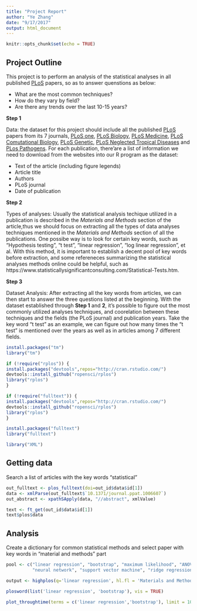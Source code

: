 ```yaml
---
title: "Project Report"
author: "Ye Zhang"
date: "9/17/2017"
output: html_document
---
```


```r
knitr::opts_chunk$set(echo = TRUE)
```

## Project Outline

This project is to perform an analysis of the statistical analyses in all published [PLoS](https://www.plos.org) papers, so as to answer quenstions as below:

* What are the most common techniques? 
* How do they vary by field? 
* Are there any trends over the last 10-15 years?

**Step 1**

Data: the dataset for this project should include all the published [PLoS](https://www.plos.org) papers from its 7 journals, [PLoS one](http://journals.plos.org/plosone/), [PLoS Biology](http://journals.plos.org/plosbiology/), [PLoS Medicine](http://journals.plos.org/plosmedicine/), [PLoS Comutational Biology](http://journals.plos.org/ploscompbiol/), [PLoS Genetic](http://journals.plos.org/plosgenetics/), [PLoS Neglected Tropical Diseases](http://journals.plos.org/plosntds/) and [PLos Pathogens](http://journals.plos.org/plospathogens/). For each publication, there'are a list of information we need to download from the websites into our R program as the dataset:

* Text of the article (including figure legends)
* Article title
* Authors
* PLoS journal
* Date of publication

**Step 2**

Types of analyses: Usually the statistical analysis techique utilized in a publication is described in the *Materials and Methods* section of the article,thus we should focus on extracting all the types of data analyses techniques mentioned in the *Materials and Methods* section of all the publications. One possibe way is to look for certain key words, such as "Hypothesis testing", "t test", "linear regression", "log linear regression", et al. With this method, it is important to establish a decent pool of key words before extraction, and some refereneces summarizing the statistical analyses methods online could be helpful, such as https://www.statisticallysignificantconsulting.com/Statistical-Tests.htm.


**Step 3**

Dataset Analysis: After extracting all the key words from articles, we can then start to answer the three questions listed at the beginning. With the dataset established through **Step 1** and **2**, it's possible to figure out the most commonly utilized analyses techniques, and coorelation between these techniques and the fields (the PLoS journal) and publication years. Take the key word "t test" as an example, we can figure out how many times the "t test" is mentioned over the years as well as in articles among 7 different fields.

```r
install.packages("tm")
library("tm")

if (!require("rplos")) {
install.packages("devtools",repos="http://cran.rstudio.com/")
devtools::install_github("ropensci/rplos")
library("rplos")
}

if (!require("fulltext")) {
install.packages("devtools",repos="http://cran.rstudio.com/")
devtools::install_github("ropensci/rplos")
library("rplos")
}

install.packages("fulltext")
library("fulltext")

library("XML")
```

## Getting data
Search a list of articles with the key words "statistical"

```r
out_fulltext <- plos_fulltext(doi=out_id$data$id[1])
data <- xmlParse(out_fulltext$`10.1371/journal.ppat.1006607`)
out_abstract <- xpathSApply(data, "//abstract", xmlValue)

text <- ft_get(out_id$data$id[1])
text$plos$data
```

## Analysis
Create a dictionary for common statistical methods and select paper with key words in "material and methods" part
```r
pool <- c("linear regression", "bootstrap", "maximum likelihood", "ANOVA", "clustering",
          "neural network", "support vector machine", "ridge regression")

output <- highplos(q='linear regression', hl.fl = 'Materials and Methods')

plosword(list('linear regression', 'bootstrap'), vis = TRUE)

plot_throughtime(terms = c('linear regression','bootstrap'), limit = 100)

```
